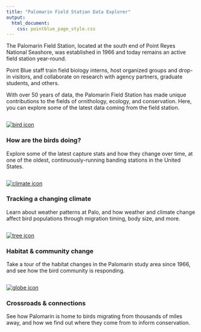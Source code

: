 ```yaml
---
title: "Palomarin Field Station Data Explorer"
output: 
  html_document:
    css: pointblue_page_style.css
---
```


The Palomarin Field Station, located at the south end of Point Reyes National Seashore, was established in 1966 and today remains an active field station year-round.

Point Blue staff train field biology interns, host organized groups and drop-in visitors, and collaborate on research with agency partners, graduate students, and others. 

With over 50 years of data, the Palomarin Field Station has made unique contributions to the fields of ornithology, ecology, and conservation. Here, you can explore some of the latest data coming from the field station.

<div class="table-wrapper">  
<div class="row">  
<div class="column">  
[![](../images/icons/nature_stewardship.png "bird icon"){#icon}](banding.html)  

### How are the birds doing?  

Explore some of the latest capture stats and how they change over time, at one of the oldest, continuously-running banding stations in the United States.  
</div>  
<div class="column">  
[![](../images/icons/climate_change.png "climate icon"){#icon}](climate.html)
  
### Tracking a changing climate  

Learn about weather patterns at Palo, and how weather and climate change affect bird populations through migration timing, body size, and more.  
</div>  
</div>  
<div class="row">  
<div class="column">  
[![](../images/icons/ghg.png "tree icon"){#icon}](habitat.html)
  
### Habitat & community change  

Take a tour of the habitat changes in the Palomarin study area since 1966, and see how the bird community is responding.  
</div>  
<div class="column">  
[![](../images/icons/conservation.png "globe icon"){#icon}](connections.html)

### Crossroads & connections  

See how Palomarin is home to birds migrating from thousands of miles away, and how we find out where they come from to inform conservation.  
</div>  
</div>  
</div>  
  
  
  



